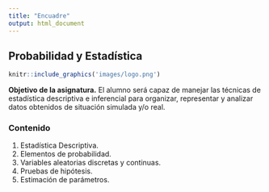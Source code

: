 ```yaml
---
title: "Encuadre"
output: html_document
---
```


## Probabilidad y Estadística

```r
knitr::include_graphics('images/logo.png')
```

**Objetivo de la asignatura.** El alumno será capaz de manejar las técnicas de estadística descriptiva e inferencial para organizar, representar y analizar datos obtenidos de situación simulada y/o real.

### Contenido

1. Estadística Descriptiva.
2. Elementos de probabilidad.
3. Variables aleatorias discretas y continuas.
4. Pruebas de hipótesis.
5. Estimación de parámetros.